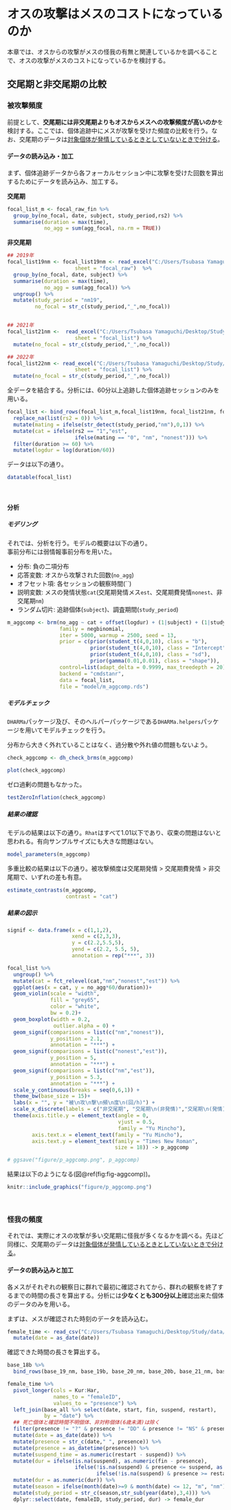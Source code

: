 # オスの攻撃はメスのコストになっているのか  
本章では、オスからの攻撃がメスの怪我の有無と関連しているかを調べることで、オスの攻撃がメスのコストになっているかを検討する。  

## 交尾期と非交尾期の比較  
### 被攻撃頻度  
前提として、**交尾期には非交尾期よりもオスからメスへの攻撃頻度が高いのか**を検討する。ここでは、個体追跡中にメスが攻撃を受けた頻度の比較を行う。なお、交尾期のデータは<u>対象個体が発情しているときとしていないときで分ける</u>。  

#### データの読み込み・加工  
まず、個体追跡データから各フォーカルセッション中に攻撃を受けた回数を算出するためにデータを読み込み、加工する。    

**交尾期**  
```r
focal_list_m <- focal_raw_fin %>% 
  group_by(no_focal, date, subject, study_period,rs2) %>% 
  summarise(duration = max(time),
            no_agg = sum(agg_focal, na.rm = TRUE))
```

**非交尾期**  
```r
## 2019年  
focal_list19nm <- focal_list19nm <- read_excel("C:/Users/Tsubasa Yamaguchi/Desktop/Study/data/2019nonmating/2019nonmating_raw.xlsx",
                      sheet = "focal_raw")  %>% 
  group_by(no_focal, date, subject) %>% 
  summarise(duration = max(time),
            no_agg = sum(agg_focal)) %>% 
  ungroup() %>% 
  mutate(study_period = "nm19",
         no_focal = str_c(study_period,"_",no_focal))


## 2021年
focal_list21nm <-  read_excel("C:/Users/Tsubasa Yamaguchi/Desktop/Study/DoctorStudy/data/2021nonmating/2021nonmating_raw.xlsx",
                      sheet = "focal_list") %>% 
  mutate(no_focal = str_c(study_period,"_",no_focal))

## 2022年  
focal_list22nm <- read_excel("C:/Users/Tsubasa Yamaguchi/Desktop/Study/DoctorStudy/data/2022nonmating/2022nonmating_raw.xlsx",
                      sheet = "focal_list") %>% 
  mutate(no_focal = str_c(study_period,"_",no_focal))
```

全データを結合する。分析には、60分以上追跡した個体追跡セッションのみを用いる。    
```r
focal_list <- bind_rows(focal_list_m,focal_list19nm, focal_list21nm, focal_list22nm) %>% 
  replace_na(list(rs2 = 0)) %>% 
  mutate(mating = ifelse(str_detect(study_period,"nm"),0,1)) %>% 
  mutate(cat = ifelse(rs2 == "1","est",
                      ifelse(mating == "0", "nm", "nonest"))) %>% 
  filter(duration >= 60) %>% 
  mutate(logdur = log(duration/60))
```

データは以下の通り。  
```r
datatable(focal_list)
```
<br/>  

#### 分析  
##### モデリング  
それでは、分析を行う。モデルの概要は以下の通り。  
事前分布には弱情報事前分布を用いた。  

- 分布: 負の二項分布  
- 応答変数: オスから攻撃された回数(`no_agg`)    
- オフセット項: 各セッションの観察時間(``)    
- 説明変数: メスの発情状態`cat`(交尾期発情メス`est`、交尾期費発情`nonest`、非交尾期`nm`)  
- ランダム切片: 追跡個体(`subject`)、調査期間(`study_period`)   

```r
m_aggcomp <- brm(no_agg ~ cat + offset(logdur) + (1|subject) + (1|study_period),
                 family = negbinomial,
                 iter = 5000, warmup = 2500, seed = 13,
                 prior = c(prior(student_t(4,0,10), class = "b"),
                           prior(student_t(4,0,10), class = "Intercept"),
                           prior(student_t(4,0,10), class = "sd"),
                           prior(gamma(0.01,0.01), class = "shape")),
                 control=list(adapt_delta = 0.9999, max_treedepth = 20),
                 backend = "cmdstanr",
                 data = focal_list,
                 file = "model/m_aggcomp.rds")
```

##### モデルチェック  
`DHARMa`パッケージ及び、そのヘルパーパッケージである`DHARMa.helpers`パッケージを用いてモデルチェックを行う。  

分布から大きく外れていることはなく、過分散や外れ値の問題もないよう。  
```r
check_aggcomp <- dh_check_brms(m_aggcomp)

plot(check_aggcomp)
```

ゼロ過剰の問題もなかった。  
```r
testZeroInflation(check_aggcomp)
```

##### 結果の確認  
モデルの結果は以下の通り。`Rhat`はすべて1.01以下であり、収束の問題はないと思われる。有向サンプルサイズにも大きな問題はない。    
```r
model_parameters(m_aggcomp)
```

多重比較の結果は以下の通り。被攻撃頻度は交尾期発情 > 交尾期費発情 > 非交尾期で、いずれの差も有意。  
```r
estimate_contrasts(m_aggcomp,
                   contrast = "cat")
```

##### 結果の図示  
```r
signif <- data.frame(x = c(1,1,2),
                     xend = c(2,3,3),
                     y = c(2.2,5.5,5),
                     yend = c(2.2, 5.5, 5),
                     annotation = rep("***", 3))

focal_list %>% 
  ungroup() %>% 
  mutate(cat = fct_relevel(cat,"nm","nonest","est")) %>% 
  ggplot(aes(x = cat, y = no_agg*60/duration))+
  geom_violin(scale = "width",
              fill = "grey65",
              color = "white",
              bw = 0.2)+
  geom_boxplot(width = 0.2,
               outlier.alpha = 0) +
  geom_signif(comparisons = list(c("nm","nonest")),
              y_position = 2.1,
              annotation = "***") +
  geom_signif(comparisons = list(c("nonest","est")),
              y_position = 5,
              annotation = "***") +
  geom_signif(comparisons = list(c("nm","est")),
              y_position = 5.3,
              annotation = "***") +
  scale_y_continuous(breaks = seq(0,6,1)) +
  theme_bw(base_size = 15)+
  labs(x = "", y = "被\n攻\n撃\n頻\n度\n(回/h)") +
  scale_x_discrete(labels = c("非交尾期", "交尾期\n(非発情)","交尾期\n(発情)"))+
  theme(axis.title.y = element_text(angle = 0,
                                    vjust = 0.5,
                                    family = "Yu Mincho"),
        axis.text.x = element_text(family = "Yu Mincho"),
        axis.text.y = element_text(family = "Times New Roman",
                                   size = 18)) -> p_aggcomp

# ggsave("figure/p_aggcomp.png", p_aggcomp)
```

結果は以下のようになる(図\@ref(fig:fig-aggcomp))。  
```r
knitr::include_graphics("figure/p_aggcomp.png")
```
<br/>  

### 怪我の頻度  
それでは、実際にオスの攻撃が多い交尾期に怪我が多くなるかを調べる。先ほど同様に、交尾期のデータは<u>対象個体が発情しているときとしていないときで分ける</u>。    

#### データの読み込みと加工  

各メスがそれぞれの観察日に群れで最初に確認されてから、群れの観察を終了するまでの時間の長さを算出する。分析には**少なくとも300分以上**確認出来た個体のデータのみを用いる。  

まずは、メスが確認された時刻のデータを読み込む。  
```r
female_time <- read_csv("C:/Users/Tsubasa Yamaguchi/Desktop/Study/data/combined_data/female_pre_all.csv") %>% 
  mutate(date = as_date(date))
```

確認できた時間の長さを算出する。  
```r
base_18b %>% 
  bind_rows(base_19_nm, base_19b, base_20_nm, base_20b, base_21_nm, base_21b, base_22_nm) -> base_all

female_time %>% 
  pivot_longer(cols = Kur:Har,
               names_to = "femaleID",
               values_to = "presence") %>% 
  left_join(base_all %>% select(date, start, fin, suspend, restart),
            by = "date") %>% 
  ## 死亡個体と確認時間不明個体、非対称個体(6歳未満)は除く
  filter(presence != "?" & presence != "DD" & presence != "NS" & presence != "NA") %>% 
  mutate(date = as_date(date)) %>%
  mutate(presence = str_c(date," ", presence)) %>% 
  mutate(presence = as_datetime(presence)) %>% 
  mutate(suspend_time = as.numeric(restart - suspend)) %>% 
  mutate(dur = ifelse(is.na(suspend), as.numeric(fin - presence),
                      ifelse(!is.na(suspend) & presence <= suspend, as.numeric(fin - presence) - suspend_time,
                             ifelse(!is.na(suspend) & presence >= restart, as.numeric(fin - presence), "NA")))) %>% 
  mutate(dur = as.numeric(dur)) %>% 
  mutate(season = ifelse(month(date)>=9 & month(date) <= 12, "m", "nm")) %>% 
  mutate(study_period = str_c(season,str_sub(year(date),3,4))) %>% 
  dplyr::select(date, femaleID, study_period, dur) -> female_dur
```

```r

```



